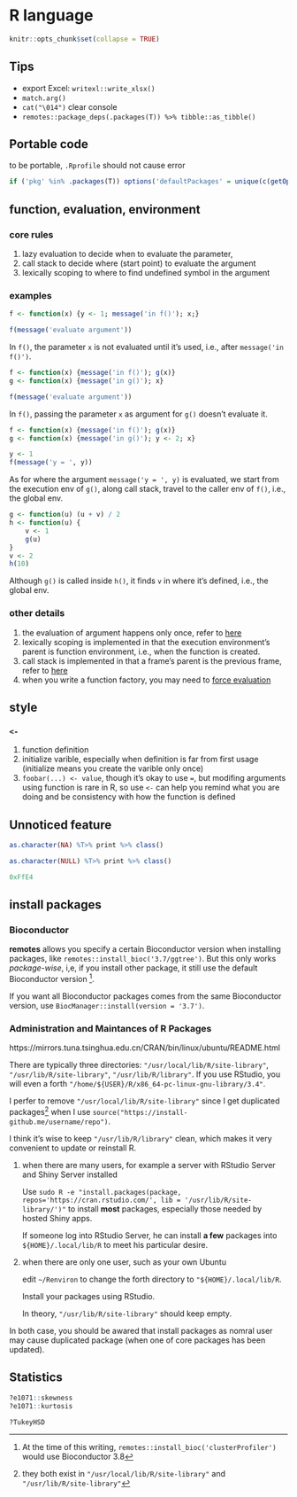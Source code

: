 # R language


```r
knitr::opts_chunk$set(collapse = TRUE)
```



## Tips

- export Excel: `writexl::write_xlsx()`
- `match.arg()`
- `cat("\014") ` clear console
- `remotes::package_deps(.packages(T)) %>% tibble::as_tibble()`



## Portable code

to be portable, `.Rprofile` should not cause error

```r
if ('pkg' %in% .packages(T)) options('defaultPackages' = unique(c(getOption('defaultPackages'), 'pkg')))
```



## function, evaluation, environment

### core rules

1. lazy evaluation to decide when to evaluate the parameter, 
2. call stack to decide where (start point) to evaluate the argument
3. lexically scoping to where to find undefined symbol in the argument

### examples

```r
f <- function(x) {y <- 1; message('in f()'); x;}

f(message('evaluate argument'))
```

In `f()`, the parameter `x` is not evaluated until it's used, i.e., after `message('in f()')`.


```r
f <- function(x) {message('in f()'); g(x)}
g <- function(x) {message('in g()'); x}

f(message('evaluate argument'))
```

In `f()`, passing the parameter `x` as argument for `g()` doesn't evaluate it.


```r
f <- function(x) {message('in f()'); g(x)}
g <- function(x) {message('in g()'); y <- 2; x}

y <- 1
f(message('y = ', y))
```

As for where the argument `message('y = ', y)` is evaluated, we start from the execution env of `g()`, along call stack, travel to the caller env of `f()`, i.e., the global env.

```r
g <- function(u) (u + v) / 2  
h <- function(u) {
    v <- 1  
    g(u)    
}    
v <- 2  
h(10)
```

Although `g()` is called inside `h()`, it finds `v` in where it's defined, i.e., the global env.


### other details

1. the evaluation of argument happens only once, refer to [here](https://bookdown.dongzhuoer.com/hadley/adv-r/lazy-evaluation.html#promises)
1. lexically scoping is implemented in that the execution environment's parent is function environment, i.e., when the function is created. 
1. call stack is implemented in that a frame's parent is the previous frame, refer to [here](https://bookdown.dongzhuoer.com/hadley/adv-r/call-stack.html#frames)
1. when you write a function factory, you may need to [force evaluation](https://bookdown.dongzhuoer.com/hadley/adv-r/factory-fundamentals.html#forcing-evaluation)



## style

### `<-`

1. function definition
2. initialize varible, especially when definition is far from first usage (initialize means you create the varible only once)
3. `foobar(...) <- value`, though it's okay to use `=`, but modifing arguments using function is rare in R, so use `<-` can help you remind what you are doing and be consistency with how the function is defined



## Unnoticed feature

```r
as.character(NA) %T>% print %>% class()

as.character(NULL) %T>% print %>% class()
```

```r
0xFfE4
```


## install packages

### Bioconductor

**remotes** allows you specify a certain Bioconductor version when installing packages, like
`remotes::install_bioc('3.7/ggtree')`. But this only works _package-wise_, i,e, if you install other package, it still use the default Bioconductor version ^[At the time of this writing, `remotes::install_bioc('clusterProfiler')` would use Bioconductor 3.8]. 

If you want all Bioconductor packages comes from the same Bioconductor version, use
`BiocManager::install(version = '3.7')`.



### Administration and Maintances of R Packages

https://mirrors.tuna.tsinghua.edu.cn/CRAN/bin/linux/ubuntu/README.html

There are typically three directories: `"/usr/local/lib/R/site-library"`, `"/usr/lib/R/site-library"`, `"/usr/lib/R/library"`. If you use RStudio, you will even a forth `"/home/${USER}/R/x86_64-pc-linux-gnu-library/3.4"`.

I perfer to remove `"/usr/local/lib/R/site-library"` since I get duplicated packages[^1] when I use `source("https://install-github.me/username/repo")`.

I think it's wise to keep `"/usr/lib/R/library"` clean, which makes it very convenient to update or reinstall R.

1. when there are many users, for example a server with RStudio Server and Shiny Server installed

    Use `sudo R -e "install.packages(package, repos='https://cran.rstudio.com/', lib = '/usr/lib/R/site-library/')"` to install **most** packages, especially those needed by hosted Shiny apps.

    If someone log into RStudio Server, he can install **a few** packages into `${HOME}/.local/lib/R` to meet his particular desire.

1. when there are only one user, such as your own Ubuntu

    edit `~/Renviron` to change the forth directory to `"${HOME}/.local/lib/R`. 

    Install your packages using RStudio. 

    In theory, `"/usr/lib/R/site-library"` should keep empty.

In both case, you should be awared that install packages as nomral user may cause duplicated package (when one of core packages has been updated). 

[^1]: they both exist in `"/usr/local/lib/R/site-library"` and `"/usr/lib/R/site-library"`


## Statistics

```r
?e1071::skewness
?e1071::kurtosis

?TukeyHSD
```









